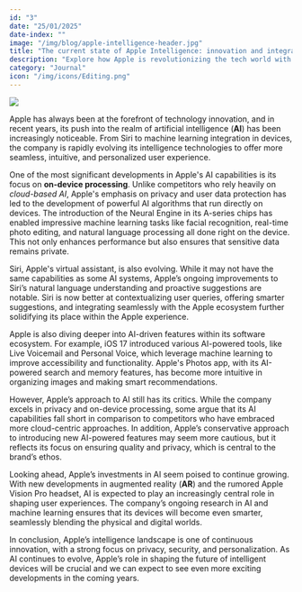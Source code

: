 ```yaml
---
id: "3"
date: "25/01/2025"
date-index: ""
image: "/img/blog/apple-intelligence-header.jpg"
title: "The current state of Apple Intelligence: innovation and integration"
description: "Explore how Apple is revolutionizing the tech world with cutting-edge AI innovations, focusing on privacy, on-device processing, and seamless integration across its ecosystem."
category: "Journal"
icon: "/img/icons/Editing.png"
---
```


<img className="rounded-[10px]" src="/img/blog/apple-intelligence-header.jpg" />

Apple has always been at the forefront of technology innovation, and in recent years, its push into the realm of artificial intelligence (**AI**) has been increasingly noticeable. From Siri to machine learning integration in devices, the company is rapidly evolving its intelligence technologies to offer more seamless, intuitive, and personalized user experience.

One of the most significant developments in Apple's AI capabilities is its focus on **on-device processing**. Unlike competitors who rely heavily on _cloud-based AI_, Apple's emphasis on privacy and user data protection has led to the development of powerful AI algorithms that run directly on devices. The introduction of the Neural Engine in its A-series chips has enabled impressive machine learning tasks like facial recognition, real-time photo editing, and natural language processing all done right on the device. This not only enhances performance but also ensures that sensitive data remains private.

Siri, Apple's virtual assistant, is also evolving. While it may not have the same capabilities as some AI systems, Apple’s ongoing improvements to Siri’s natural language understanding and proactive suggestions are notable. Siri is now better at contextualizing user queries, offering smarter suggestions, and integrating seamlessly with the Apple ecosystem further solidifying its place within the Apple experience.

Apple is also diving deeper into AI-driven features within its software ecosystem. For example, iOS 17 introduced various AI-powered tools, like Live Voicemail and Personal Voice, which leverage machine learning to improve accessibility and functionality. Apple's Photos app, with its AI-powered search and memory features, has become more intuitive in organizing images and making smart recommendations.

However, Apple’s approach to AI still has its critics. While the company excels in privacy and on-device processing, some argue that its AI capabilities fall short in comparison to competitors who have embraced more cloud-centric approaches. In addition, Apple’s conservative approach to introducing new AI-powered features may seem more cautious, but it reflects its focus on ensuring quality and privacy, which is central to the brand’s ethos.

Looking ahead, Apple’s investments in AI seem poised to continue growing. With new developments in augmented reality (**AR**) and the rumored Apple Vision Pro headset, AI is expected to play an increasingly central role in shaping user experiences. The company’s ongoing research in AI and machine learning ensures that its devices will become even smarter, seamlessly blending the physical and digital worlds.

In conclusion, Apple’s intelligence landscape is one of continuous innovation, with a strong focus on privacy, security, and personalization. As AI continues to evolve, Apple’s role in shaping the future of intelligent devices will be crucial and we can expect to see even more exciting developments in the coming years.
